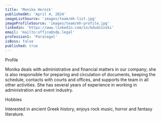 ```yaml
---
title: 'Monika Hernik'
publishedAt: 'April 4, 2024'
imageListSource: 'images/team/mh-list.jpg'
imageProfileSource: 'images/team/mh-profile.jpg'
linkedin: 'https://www.linkedin.com/in/kdudzinski'
email: 'mailto:office@sdp.legal'
profession1: 'Paralegal'
isBoss: false
published: true
---
```


<ProfileSection type="profile">Profile</ProfileSection>

Monika deals with administrative and financial matters in our company; she is also responsible for preparing and circulation of documents, keeping the schedule, contacts with courts and offices, and supports the team in all other activities. She has several years of experience in working in administration and event industry.


<ProfileSection type="hobby">Hobbies</ProfileSection>

Interested in ancient Greek history, enjoys rock music, horror and fantasy literature.